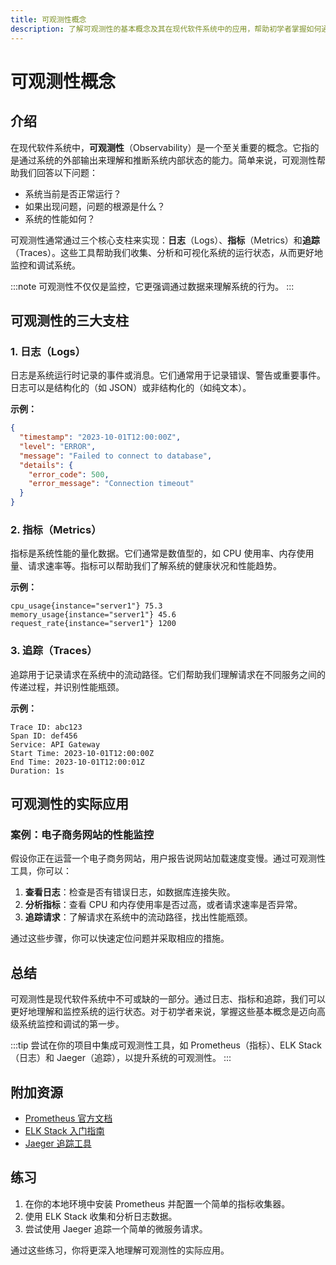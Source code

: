 ```yaml
---
title: 可观测性概念
description: 了解可观测性的基本概念及其在现代软件系统中的应用，帮助初学者掌握如何通过日志、指标和追踪来监控和调试系统。
---
```


# 可观测性概念

## 介绍

在现代软件系统中，**可观测性**（Observability）是一个至关重要的概念。它指的是通过系统的外部输出来理解和推断系统内部状态的能力。简单来说，可观测性帮助我们回答以下问题：
- 系统当前是否正常运行？
- 如果出现问题，问题的根源是什么？
- 系统的性能如何？

可观测性通常通过三个核心支柱来实现：**日志**（Logs）、**指标**（Metrics）和**追踪**（Traces）。这些工具帮助我们收集、分析和可视化系统的运行状态，从而更好地监控和调试系统。

:::note
可观测性不仅仅是监控，它更强调通过数据来理解系统的行为。
:::

## 可观测性的三大支柱

### 1. 日志（Logs）

日志是系统运行时记录的事件或消息。它们通常用于记录错误、警告或重要事件。日志可以是结构化的（如 JSON）或非结构化的（如纯文本）。

**示例：**
```json
{
  "timestamp": "2023-10-01T12:00:00Z",
  "level": "ERROR",
  "message": "Failed to connect to database",
  "details": {
    "error_code": 500,
    "error_message": "Connection timeout"
  }
}
```

### 2. 指标（Metrics）

指标是系统性能的量化数据。它们通常是数值型的，如 CPU 使用率、内存使用量、请求速率等。指标可以帮助我们了解系统的健康状况和性能趋势。

**示例：**
```plaintext
cpu_usage{instance="server1"} 75.3
memory_usage{instance="server1"} 45.6
request_rate{instance="server1"} 1200
```

### 3. 追踪（Traces）

追踪用于记录请求在系统中的流动路径。它们帮助我们理解请求在不同服务之间的传递过程，并识别性能瓶颈。

**示例：**
```plaintext
Trace ID: abc123
Span ID: def456
Service: API Gateway
Start Time: 2023-10-01T12:00:00Z
End Time: 2023-10-01T12:00:01Z
Duration: 1s
```

## 可观测性的实际应用

### 案例：电子商务网站的性能监控

假设你正在运营一个电子商务网站，用户报告说网站加载速度变慢。通过可观测性工具，你可以：

1. **查看日志**：检查是否有错误日志，如数据库连接失败。
2. **分析指标**：查看 CPU 和内存使用率是否过高，或者请求速率是否异常。
3. **追踪请求**：了解请求在系统中的流动路径，找出性能瓶颈。

通过这些步骤，你可以快速定位问题并采取相应的措施。

## 总结

可观测性是现代软件系统中不可或缺的一部分。通过日志、指标和追踪，我们可以更好地理解和监控系统的运行状态。对于初学者来说，掌握这些基本概念是迈向高级系统监控和调试的第一步。

:::tip
尝试在你的项目中集成可观测性工具，如 Prometheus（指标）、ELK Stack（日志）和 Jaeger（追踪），以提升系统的可观测性。
:::

## 附加资源

- [Prometheus 官方文档](https://prometheus.io/docs/)
- [ELK Stack 入门指南](https://www.elastic.co/guide/index.html)
- [Jaeger 追踪工具](https://www.jaegertracing.io/docs/)

## 练习

1. 在你的本地环境中安装 Prometheus 并配置一个简单的指标收集器。
2. 使用 ELK Stack 收集和分析日志数据。
3. 尝试使用 Jaeger 追踪一个简单的微服务请求。

通过这些练习，你将更深入地理解可观测性的实际应用。